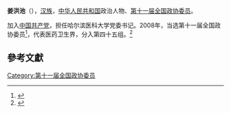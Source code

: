 '''姜洪池'''（{{bd|1949年||}}），[[汉族|汉族]]，[[中华人民共和国|中华人民共和国]]政治人物、[[第十一届全国政协委员|第十一届全国政协委员]]。

加入[[中国共产党|中国共产党]]，担任哈尔滨医科大学党委书记。2008年，当选第十一届全国政协委员<ref>{{cite news|title=第十一届全国政协委员名单|url=http://www.indaa.com.cn/zt/2009qglh/zxzs/200903/t20090303_127573.html|accessdate=2013-04-09|newspaper=新华社北京1月25日电 中国人民政治协商会议第十一届全国委员会委员名单(共2237人，2008年1月25日政协第十届全国委员会常务委员会第二十次会议通过)|date=2008年1月25日|deadurl=yes|archiveurl=https://web.archive.org/web/20130928014403/http://www.indaa.com.cn/zt/2009qglh/zxzs/200903/t20090303_127573.html|archivedate=2013年9月28日}}</ref>，代表医药卫生界，分入第四十五组。<ref>{{cite news|title=全国政协信息-姜洪池|url=http://www.cppcc.gov.cn/CMS/wylibary/showJcwyxtInfoWylibary.action?tabJcwyxt.guid=11W0015980&wytype=wjwy|accessdate=2013-04-11|newspaper=全国政协委员会|archive-date=2019-08-12|archive-url=https://web.archive.org/web/20190812153408/http://www.cppcc.gov.cn/CMS/wylibary/showJcwyxtInfoWylibary.action?tabJcwyxt.guid=11W0015980&wytype=wjwy}}</ref>

==參考文獻==
{{reflist}}
{{中国政治人物小作品}}

[[Category:第十一届全国政协委员|Category:第十一届全国政协委员]]